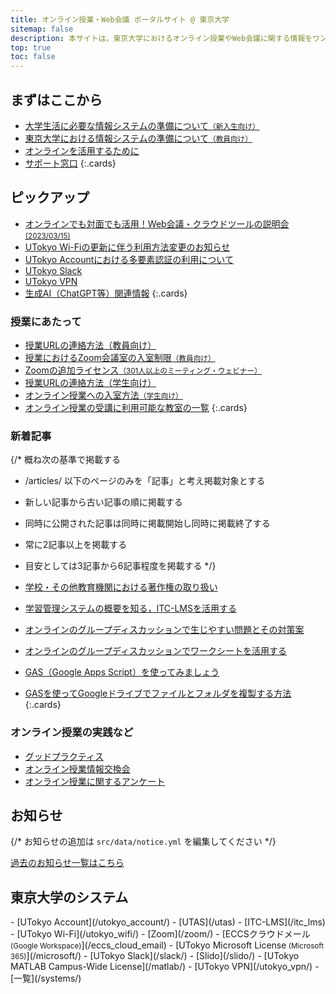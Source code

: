 ```yaml
---
title: オンライン授業・Web会議 ポータルサイト @ 東京大学
sitemap: false
description: 本サイトは，東京大学におけるオンライン授業やWeb会議に関する情報をワンストップで得られることを目指すサイトです．
top: true
toc: false
---
```



<Emergency />

## まずはここから

- [大学生活に必要な情報システムの準備について<small>（新入生向け）</small>](/oc/)
- [東京大学における情報システムの準備について<small>（教員向け）</small>](/faculty_members/)
- [オンラインを活用するために](/online/)
- [サポート窓口](/support/)
{:.cards}

## ピックアップ

- [オンラインでも対面でも活用！Web会議・クラウドツールの説明会 <small>(2023/03/15)</small>](/events/2023-03-15/)
- [UTokyo Wi-Fiの更新に伴う利用方法変更のお知らせ](/notice/2023/01-wifi)
- [UTokyo Accountにおける多要素認証の利用について](/utokyo_account/mfa)
- [UTokyo Slack](/slack/)
- [UTokyo VPN](/utokyo_vpn/)
- [生成AI（ChatGPT等）関連情報](/online/topics/generative-ai)
{:.cards}

### 授業にあたって

- [授業URLの連絡方法（教員向け）](/faculty_members/url)
- [授業におけるZoom会議室の入室制限<small>（教員向け）</small>](/faculty_members/zoom_access_control)
- [Zoomの追加ライセンス<small>（301人以上のミーティング・ウェビナー）</small>](/zoom/license)
- [授業URLの連絡方法（学生向け）](/oc/url)
- [オンライン授業への入室方法<small>（学生向け）</small>](/oc/join)
- [オンライン授業の受講に利用可能な教室の一覧](/oc/rooms)
{:.cards}

### 新着記事

{/*
  概ね次の基準で掲載する
  - /articles/ 以下のページのみを「記事」と考え掲載対象とする
  - 新しい記事から古い記事の順に掲載する
  - 同時に公開された記事は同時に掲載開始し同時に掲載終了する
  - 常に2記事以上を掲載する
  - 目安としては3記事から6記事程度を掲載する
*/}

- [学校・その他教育機関における著作権の取り扱い](/articles/copyright/)
- [学習管理システムの概要を知る，ITC-LMSを活用する](/articles/itc-lms/)
- [オンラインのグループディスカッションで生じやすい問題とその対策案](/articles/group-discussion/)
- [オンラインのグループディスカッションでワークシートを活用する](/articles/group-discussion-worksheet/)
- [GAS（Google Apps Script）を使ってみましょう](/articles/gas/)
- [GASを使ってGoogleドライブでファイルとフォルダを複製する方法](/articles/gas/copy)
{:.cards}

### オンライン授業の実践など

- [グッドプラクティス](/good-practice/)
- [オンライン授業情報交換会](/events/luncheon/)
- [オンライン授業に関するアンケート](/questionnaire/)

## お知らせ

{/* お知らせの追加は `src/data/notice.yml` を編集してください */}

<Notice lang="ja" strip />

[過去のお知らせ一覧はこちら](/notice/)

## 東京大学のシステム

<div class="top__systems">
  - [UTokyo Account](/utokyo_account/)
  - [UTAS](/utas)
  - [ITC-LMS](/itc_lms)
  - [UTokyo Wi-Fi](/utokyo_wifi/)
  - [Zoom](/zoom/)
  - [ECCSクラウドメール<small> (Google Workspace)</small>](/eccs_cloud_email)
  - [UTokyo Microsoft License<small> (Microsoft 365)</small>](/microsoft/)
  - [UTokyo Slack](/slack/)
  - [Slido](/slido/)
  - [UTokyo MATLAB Campus-Wide License](/matlab/)
  - [UTokyo VPN](/utokyo_vpn/)
  - [一覧](/systems/)
</div>
